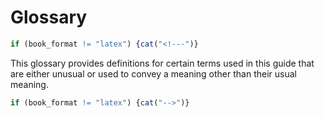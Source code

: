 
# Glossary {-}
\markboth{Glossary}

<!-- +++++++++++++++++++++++++++++++++++++++++++++++++++ -->
<!-- HIDE THIS SECTION FOR NON LATEX FORMAT              -->
<!-- +++++++++++++++++++++++++++++++++++++++++++++++++++ -->

```r
if (book_format != "latex") {cat("<!---")}
```


This glossary provides definitions for certain terms used in this guide that are either unusual or used to convey a meaning other than their usual meaning.

\gloss{Additivity}{Property of a system of allometric equations fitted to different compartments of a tree and to a tree in its entirety such that the sum of the predictions for each of the compartments indeed corresponds to the prediction for the entire tree.}

\gloss{Aliquot}{Part extracted from a tree compartment, the measurement of which can be used to measure the compartment by a rule of three.}

\gloss{Allometry}{Statistical relation on a population scale between two size characteristics of the individuals in this population. This relation in most cases has a power form. Example: there is allometry in vertebrates between adult body mass and brain size.}

\gloss{Biomass}{Mass of living or dead organic matter in an organism, expressed as mass of dry matter. For a tree, this is expressed in kg. By extension, the biomass of an area is the sum of the biomasses of the organisms found in the area. This is measured in kg per unit area.}

\gloss{White noise}{In probabilities, a random process generating random variables that are all independent one of the other.}

\gloss{Compartment}{Part of a tree, generally determined such that the organs within a compartment have similar densities (ratio of dry biomass to fresh volume) (leaves, trunk, large branches, etc. are compartments).}

\gloss{Covariance}{Quantity that measures the simultaneous variation of two random variables, i.e. the covariance becomes increasingly positive for each pair of values that differ from their mean in this same direction, and increasingly negative for each pair of values that differ from their mean in opposite directions. The covariance of a random variable and of this same random variable gives the variance.}

\gloss{Doublet}{Collection of two numerical values.}

\gloss{Fractal}{Object whose structure does not change with scale changes.}

\gloss{Hart-Becking index}{In forest sciences, an index established by \citet{hart28} and \citet{becking53} that measures the storage of a stand based on the average distance between trees and the dominant height in the stand. This index is calculated as a ratio between the average distance between trees over dominant height, multiplied by 100.}

\gloss{Heteroscedasticity}{The opposite of homoscedasticity, i.e. when the variance of the residual error of a model is not constant (and typically varies with one of the model's effect variables).}

\gloss{Homoscedasticity}{Property by which the variance of the residual error of a model is constant. Homoscedasticity is one of the conditions required for fitting a linear model.}

\gloss{Eichhorn's rule}{In forest sciences, an empirical rule laid down by \citet{eichhorn04} which stipules: the specific volume of an even-aged, single-species, closed-cover stand depends only on its dominant height. This is Eichhorn's second rule; Eichhorn's first rule stipules: the dominant height of an even-aged, single-species, closed-cover stand depends only on age, species and station conditions.}

\gloss{Pressler's rule}{In forest sciences, an empirical rule laid down by \citet{pressler64} which stipules: the basal area increment is constant from the stump up to the base of the functional part of the crown.}

\gloss{Nutrient content}{Quantity of mineral elements in the biomass.}

\gloss{Dirac's function}{Distribution (in the statistical sense of the term) concentrated on a value $x_0$ of a continuous random variable (i.e. the probability of the random variable being $<x$ is 0 for $x<x_0$ and 1 for $x>x_0$).}

\gloss{Monte Carlo}{Said of a method that aims to calculate a numerical value by simulating a random process.}

\gloss{Social position}{For a tree, the position of its crown in the canopy, which determines its hierarchy with respect to competitors for light (we also speak of social status). The distinction is often made between dominant, co-dominant and dominated trees.}

\gloss{Reinecke Density Index (RDI)}{In forest sciences, an index established by \citet{reinecke33} that measures the storage of a stand based on the number of stems per hectare (= stand density) and tree mean basal area (= mean quadratic diameter). This index is calculated as a ratio between stand density and maximal density such as determined from the mean quadratic diameter by the self-thinning line.}

\gloss{Ordinal variable}{Variable that takes discrete values such that the different modalities of these discrete values may be ordered. For example, the month of the year is an ordinal value (months may be arranged in chronological order).}

\gloss{Variance}{Quantity that measures the dispersion of a random variable around its mean value. It is calculated as the mean of the sum of squares.}



```r
if (book_format != "latex") {cat("-->")}
```

<!-- +++++++++++++++++++++++++++++++++++++++++++++++++++ -->
<!--               END SECTION HIDING FOR Non latex      -->
<!-- +++++++++++++++++++++++++++++++++++++++++++++++++++ -->
